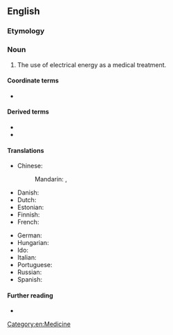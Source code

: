 ==English==

===Etymology===
{{prefix|en|electro|therapy}}

===Noun===
{{en-noun}}

# The use of electrical energy as a medical treatment.

====Coordinate terms====
* {{l|en|electroanesthesia}}

====Derived terms====
* {{l|en|electrotherapist}}
* {{l|en|electrotherapeutic}}

====Translations====
{{trans-top|use of electrical energy as a medical treatment}}
* Chinese:
*: Mandarin: {{t+|cmn|電療法}}, {{t+|cmn|电疗法|tr=diànliáofǎ}}
* Danish: {{t-needed|da}}
* Dutch: {{t+|nl|elektrotherapie|f}}
* Estonian: {{t-needed|et}}
* Finnish: {{t|fi|elektroterapia}}
* French: {{t+|fr|électrothérapie|f}}
{{trans-mid}}
* German: {{t-needed|de}}
* Hungarian: {{t-needed|hu}}
* Ido: {{t+|io|elektroterapio}}
* Italian: {{t-needed|it}}
* Portuguese: {{t|pt|eletroterapia|f}}
* Russian: {{t+|ru|электротерапи́я|f|sc=Cyrl}}
* Spanish: {{t|es|electroterapia|f}}
{{trans-bottom}}

====Further reading====
* {{pedialite|Electroconvulsive_therapy}}

[[Category:en:Medicine]]